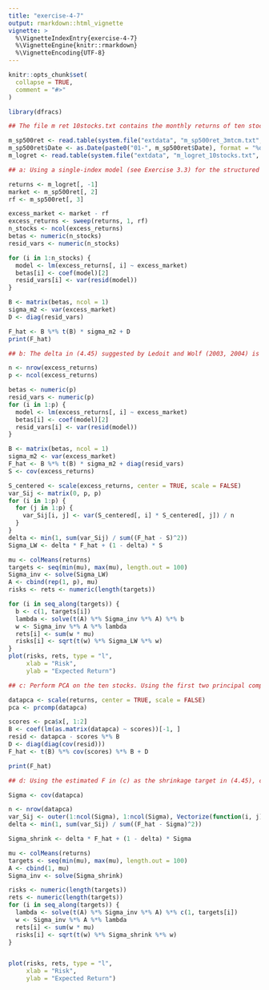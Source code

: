 ```yaml
---
title: "exercise-4-7"
output: rmarkdown::html_vignette
vignette: >
  %\VignetteIndexEntry{exercise-4-7}
  %\VignetteEngine{knitr::rmarkdown}
  %\VignetteEncoding{UTF-8}
---
```


```r
knitr::opts_chunk$set(
  collapse = TRUE,
  comment = "#>"
)
```

```r
library(dfracs)
```

```r
## The file m ret 10stocks.txt contains the monthly returns of ten stocks from January 1994 to December 2006. The ten stocks include Apple Computer, Adobe Systems, Automatic Data Processing, Advanced Micro Devices, Dell, Gateway, Hewlett-Packard Company, International Business Machines Corp., Microsoft Corp., and Oracle Corp. The file m sp500ret 3mtcm.txt contains three columns. The second column gives the monthly returns of the S&P 500 index from January 1994 to December 2006. The third column gives the monthly rates of the 3-month Treasury bill in the secondary market, which are obtained from the Federal Reserve Bank of St. Louis and used as the risk-free rate here. Consider portfolios that consist of the ten stocks and allow short selling.

m_sp500ret <- read.table(system.file("extdata", "m_sp500ret_3mtcm.txt", package = "dfracs"), header = TRUE, skip = 1)
m_sp500ret$Date <- as.Date(paste0("01-", m_sp500ret$Date), format = "%d-%b-%y")
m_logret <- read.table(system.file("extdata", "m_logret_10stocks.txt", package = "dfracs"), header = TRUE)

## a: Using a single-index model (see Exercise 3.3) for the structured covariance matrix F, calculate the estimate F of F in (4.45).

returns <- m_logret[, -1]
market <- m_sp500ret[, 2]
rf <- m_sp500ret[, 3]

excess_market <- market - rf
excess_returns <- sweep(returns, 1, rf)
n_stocks <- ncol(excess_returns)
betas <- numeric(n_stocks)
resid_vars <- numeric(n_stocks)

for (i in 1:n_stocks) {
  model <- lm(excess_returns[, i] ~ excess_market)
  betas[i] <- coef(model)[2]
  resid_vars[i] <- var(resid(model))
}

B <- matrix(betas, ncol = 1)
sigma_m2 <- var(excess_market)
D <- diag(resid_vars)

F_hat <- B %*% t(B) * sigma_m2 + D
print(F_hat)

## b: The delta in (4.45) suggested by Ledoit and Wolf (2003, 2004) is of the following form. Let fij and sigmaij denote the (i,j)th entry of F and S, respectively, and define... Then delta = min{1,(k, n)+}. Compute the covariance estimate (4.45) with F in (a) and the delta suggested by Ledoit and Wolf, and plot the estimated eﬃcient frontier using this covariance estimate.

n <- nrow(excess_returns)
p <- ncol(excess_returns)

betas <- numeric(p)
resid_vars <- numeric(p)
for (i in 1:p) {
  model <- lm(excess_returns[, i] ~ excess_market)
  betas[i] <- coef(model)[2]
  resid_vars[i] <- var(resid(model))
}

B <- matrix(betas, ncol = 1)
sigma_m2 <- var(excess_market)
F_hat <- B %*% t(B) * sigma_m2 + diag(resid_vars)
S <- cov(excess_returns)

S_centered <- scale(excess_returns, center = TRUE, scale = FALSE)
var_Sij <- matrix(0, p, p)
for (i in 1:p) {
  for (j in 1:p) {
    var_Sij[i, j] <- var(S_centered[, i] * S_centered[, j]) / n
  }
}
delta <- min(1, sum(var_Sij) / sum((F_hat - S)^2))
Sigma_LW <- delta * F_hat + (1 - delta) * S

mu <- colMeans(returns)
targets <- seq(min(mu), max(mu), length.out = 100)
Sigma_inv <- solve(Sigma_LW)
A <- cbind(rep(1, p), mu)
risks <- rets <- numeric(length(targets))

for (i in seq_along(targets)) {
  b <- c(1, targets[i])
  lambda <- solve(t(A) %*% Sigma_inv %*% A) %*% b
  w <- Sigma_inv %*% A %*% lambda
  rets[i] <- sum(w * mu)
  risks[i] <- sqrt(t(w) %*% Sigma_LW %*% w)
}
plot(risks, rets, type = "l",
     xlab = "Risk", 
     ylab = "Expected Return")

## c: Perform PCA on the ten stocks. Using the first two principal components as factors in a two-factor model for F (see Section 3.4.3), estimate F.

datapca <- scale(returns, center = TRUE, scale = FALSE)
pca <- prcomp(datapca)

scores <- pca$x[, 1:2]
B <- coef(lm(as.matrix(datapca) ~ scores))[-1, ]  
resid <- datapca - scores %*% B
D <- diag(diag(cov(resid)))
F_hat <- t(B) %*% cov(scores) %*% B + D

print(F_hat)

## d: Using the estimated F in (c) as the shrinkage target in (4.45), compute the new value of delta and the new shrinkage estimate (4.45) of sigma. Plot the corresponding estimated eﬃcient frontier and compare it with that in (b).

Sigma <- cov(datapca)

n <- nrow(datapca)
var_Sij <- outer(1:ncol(Sigma), 1:ncol(Sigma), Vectorize(function(i, j) var(datapca[, i] * datapca[, j]) / n))
delta <- min(1, sum(var_Sij) / sum((F_hat - Sigma)^2))

Sigma_shrink <- delta * F_hat + (1 - delta) * Sigma

mu <- colMeans(returns)
targets <- seq(min(mu), max(mu), length.out = 100)
A <- cbind(1, mu)
Sigma_inv <- solve(Sigma_shrink)

risks <- numeric(length(targets))
rets <- numeric(length(targets))
for (i in seq_along(targets)) {
  lambda <- solve(t(A) %*% Sigma_inv %*% A) %*% c(1, targets[i])
  w <- Sigma_inv %*% A %*% lambda
  rets[i] <- sum(w * mu)
  risks[i] <- sqrt(t(w) %*% Sigma_shrink %*% w)
}


plot(risks, rets, type = "l",
     xlab = "Risk", 
     ylab = "Expected Return")
```

